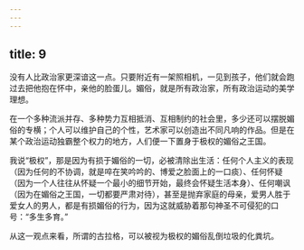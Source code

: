 ```yaml
---
---
---
```

title: 9
---




没有人比政治家更深谙这一点。只要附近有一架照相机，一见到孩子，他们就会跑过去把他抱在怀中，亲他的脸蛋儿。媚俗，就是所有政治家，所有政治运动的美学理想。

在一个多种流派并存、多种势力互相抵消、互相制约的社会里，多少还可以摆脱媚俗的专横；个人可以维护自己的个性，艺术家可以创造出不同凡响的作品。但是在某个政治运动独霸整个权力的地方，人们便一下置身于极权的媚俗之王国。

我说“极权”，那是因为有损于媚俗的一切，必被清除出生活：任何个人主义的表现（因为任何的不协调，就是啐在笑吟吟的、博爱之脸面上的一口痰）、任何怀疑（因为一个人往往从怀疑一个最小的细节开始，最终会怀疑生活本身）、任何嘲讽（因为在媚俗之王国，一切都要严肃对待），甚至是抛弃家庭的母亲，爱男人胜于爱女人的男人，都是有损媚俗的行为，因为这就威胁着那句神圣不可侵犯的口号：“多生多育。”

从这一观点来看，所谓的古拉格，可以被视为极权的媚俗乱倒垃圾的化粪坑。